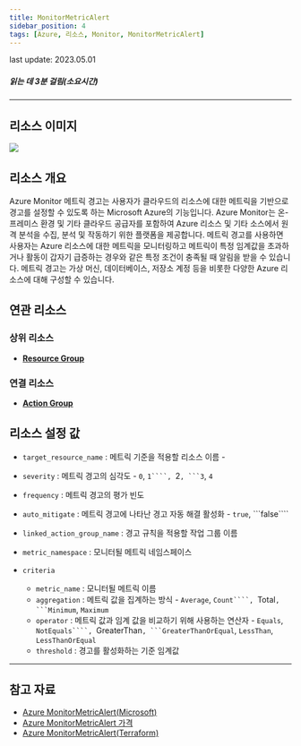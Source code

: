 ```yaml
---
title: MonitorMetricAlert
sidebar_position: 4
tags: [Azure, 리소스, Monitor, MonitorMetricAlert]
---
```



<span className="theme-doc-version-badge badge badge--secondary">
    last update: 2023.05.01
</span>

##### 읽는 데 3분 걸림(소요시간)

*****

## 리소스 이미지
<img src={icon} />

## 리소스 개요
Azure Monitor 메트릭 경고는 사용자가 클라우드의 리소스에 대한 메트릭을 기반으로 경고를 설정할 수 있도록 하는 Microsoft Azure의 기능입니다. 
Azure Monitor는 온-프레미스 환경 및 기타 클라우드 공급자를 포함하여 Azure 리소스 및 기타 소스에서 원격 분석을 수집, 분석 및 작동하기 위한 플랫폼을 제공합니다.
메트릭 경고를 사용하면 사용자는 Azure 리소스에 대한 메트릭을 모니터링하고 메트릭이 특정 임계값을 초과하거나 활동이 갑자기 급증하는 경우와 같은 특정 조건이 충족될 때 알림을 받을 수 있습니다. 
메트릭 경고는 가상 머신, 데이터베이스, 저장소 계정 등을 비롯한 다양한 Azure 리소스에 대해 구성할 수 있습니다.



## 연관 리소스

### 상위 리소스
- [**Resource Group**](https://docs.cstudio.app/docs/resource/azure/Base/ResourceGroup)

### 연결 리소스
- [**Action Group**](https://docs.cstudio.app/docs/resource/azure/Monitor/ActionGroup)



## 리소스 설정 값
- ```target_resource_name``` : 메트릭 기준을 적용할 리소스 이름 -

- ```severity``` : 메트릭 경고의 심각도 - ```0```, ```1````, ```2````, ```3````, ```4```

- ```frequency``` : 메트릭 경고의 평가 빈도 

- ```auto_mitigate``` : 메트릭 경고에 나타난 경고 자동 해결 활성화 - ```true```, ```false````

- ```linked_action_group_name``` : 경고 규칙을 적용할 작업 그룹 이름

- ```metric_namespace``` : 모니터될 메트릭 네임스페이스

- ```criteria```
    + ```metric_name``` : 모니터될 메트릭 이름
    + ```aggregation``` : 메트릭 값을 집계하는 방식 - ```Average```, ```Count````, ```Total````, ```Minimum````, ```Maximum```
    + ```operator``` : 메트릭 값과 임계 값을 비교하기 위해 사용하는 연산자 - ```Equals```, ```NotEquals````, ```GreaterThan````, ```GreaterThanOrEqual````, ```LessThan```, ```LessThanOrEqual```
    + ```threshold``` : 경고를 활성화하는 기준 임계값






*****
## 참고 자료
- [Azure MonitorMetricAlert(Microsoft)](https://learn.microsoft.com/en-us/azure/azure-monitor/overview)
- [Azure MonitorMetricAlert 가격](https://azure.microsoft.com/ko-kr/pricing/details/monitor/) 
- [Azure MonitorMetricAlert(Terraform)](https://registry.terraform.io/providers/hashicorp/azurerm/latest/docs/resources/monitor_metric_alert)

